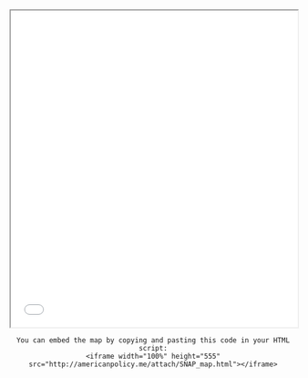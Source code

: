 <iframe width="100%" height="555" src="attach/SNAP_map.html"></iframe>
<center>
```
You can embed the map by copying and pasting this code in your HTML script:
<iframe width="100%" height="555" src="http://americanpolicy.me/attach/SNAP_map.html"></iframe>
```